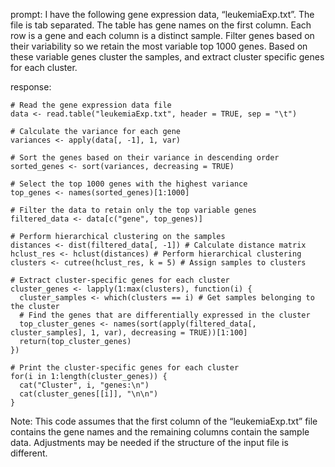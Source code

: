 prompt:
I have the following gene expression data, "leukemiaExp.txt". The file is tab separated. The table has gene names on the first column. Each row is a gene and each column is a distinct sample. Filter genes based on their variability so we retain the most variable top 1000 genes. Based on these variable genes cluster the samples, and extract cluster specific genes for each cluster.

response:
```
# Read the gene expression data file
data <- read.table("leukemiaExp.txt", header = TRUE, sep = "\t")

# Calculate the variance for each gene
variances <- apply(data[, -1], 1, var)

# Sort the genes based on their variance in descending order
sorted_genes <- sort(variances, decreasing = TRUE)

# Select the top 1000 genes with the highest variance
top_genes <- names(sorted_genes)[1:1000]

# Filter the data to retain only the top variable genes
filtered_data <- data[c("gene", top_genes)]

# Perform hierarchical clustering on the samples
distances <- dist(filtered_data[, -1]) # Calculate distance matrix
hclust_res <- hclust(distances) # Perform hierarchical clustering
clusters <- cutree(hclust_res, k = 5) # Assign samples to clusters

# Extract cluster-specific genes for each cluster
cluster_genes <- lapply(1:max(clusters), function(i) {
  cluster_samples <- which(clusters == i) # Get samples belonging to the cluster
  # Find the genes that are differentially expressed in the cluster
  top_cluster_genes <- names(sort(apply(filtered_data[, cluster_samples], 1, var), decreasing = TRUE))[1:100]
  return(top_cluster_genes)
})

# Print the cluster-specific genes for each cluster
for(i in 1:length(cluster_genes)) {
  cat("Cluster", i, "genes:\n")
  cat(cluster_genes[[i]], "\n\n")
}
```
Note: This code assumes that the first column of the "leukemiaExp.txt" file contains the gene names and the remaining columns contain the sample data. Adjustments may be needed if the structure of the input file is different.
